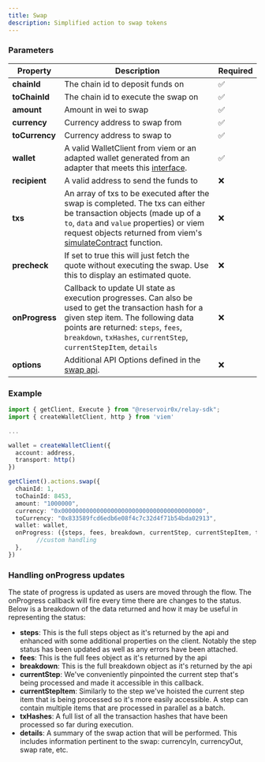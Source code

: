 ```yaml
---
title: Swap
description: Simplified action to swap tokens
---
```


### Parameters

| Property       | Description                                                                                                                                                                                                                                                                                                                                   | Required |
| -------------- | --------------------------------------------------------------------------------------------------------------------------------------------------------------------------------------------------------------------------------------------------------------------------------------------------------------------------------------------- | -------- |
| **chainId**    | The chain id to deposit funds on                                                                                                                                                                                                                                                                                                              | ✅      |
| **toChainId**  | The chain id to execute the swap on                                                                                                                                                                                                                                                                                                            | ✅      |
| **amount**        | Amount in wei to swap | ✅      |
| **currency**        | Currency address to swap from | ✅      |
| **toCurrency**        | Currency address to swap to | ✅      |
| **wallet**     | A valid WalletClient from viem or an adapted wallet generated from an adapter that meets this [interface](https://github.com/reservoirprotocol/relay-sdk/blob/main/packages/sdk/src/types/AdaptedWallet.ts).                                                                                                                                  | ✅      |
| **recipient**     | A valid address to send the funds to                                                                                                                                  | ❌      |
| **txs**     |        An array of txs to be executed after the swap is completed. The txs can either be transaction objects (made up of a `to`, `data` and `value` properties) or viem request objects returned from viem's [simulateContract](https://viem.sh/docs/contract/simulateContract.html#simulatecontract) function.                                                                                                                         | ❌      |
| **precheck**     | If set to true this will just fetch the quote without executing the swap. Use this to display an estimated quote.                                                                                                                                  | ❌      |
| **onProgress** | Callback to update UI state as execution progresses. Can also be used to get the transaction hash for a given step item. The following data points are returned: `steps`, `fees`, `breakdown`, `txHashes`, `currentStep`, `currentStepItem`, `details`                                                                                                                                                                                                                      | ❌      |
| **options**        | Additional API Options defined in the [swap api](/references/api/execute-swap). | ❌     |

### Example

```typescript
import { getClient, Execute } from "@reservoir0x/relay-sdk";
import { createWalletClient, http } from 'viem'

...

wallet = createWalletClient({
  account: address,
  transport: http()
})

getClient().actions.swap({
  chainId: 1,
  toChainId: 8453,
  amount: "1000000",
  currency: "0x0000000000000000000000000000000000000000",
  toCurrency: "0x833589fcd6edb6e08f4c7c32d4f71b54bda02913",
  wallet: wallet,
  onProgress: ({steps, fees, breakdown, currentStep, currentStepItem, txHashes, details}) => {
        //custom handling
  },
})

```
### Handling onProgress updates

The state of progress is updated as users are moved through the flow. The onProgress callback will fire every time there are changes to the status. Below is a breakdown of the data returned and how it may be useful in representing the status:

* __steps__: This is the full steps object as it's returned by the api and enhanced with some additional properties on the client. Notably the step status has been updated as well as any errors have been attached.
* __fees__: This is the full fees object as it's returned by the api
* __breakdown__: This is the full breakdown object as it's returned by the api
* __currentStep__: We've conveniently pinpointed the current step that's being processed and made it accessible in this callback.
* __currentStepItem__: Similarly to the step we've hoisted the current step item that is being processed so it's more easily accessible. A step can contain multiple items that are processed in parallel as a batch.
* __txHashes__: A full list of all the transaction hashes that have been processed so far during execution.
* __details__: A summary of the swap action that will be performed. This includes information pertinent to the swap: currencyIn, currencyOut, swap rate, etc.

